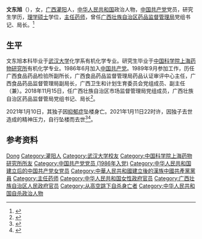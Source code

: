 {{Infobox person
| honorific_prefix = 
| name = 文东旭
| honorific_suffix = 
| image = 
| image_size = 
| alt = 
| caption = 
| native_name = 
| native_name_lang = 
| pronunciation = 
| romaji = 
| english_name = 
| zi = 
| hao = 
| real_name = 
| gender = 女
| birth_name = 
| birth_date = 1965年11月
| birth_place = {{CHN}}[[广西壮族自治区|广西壮族自治区]][[桂林市|桂林市]][[灌阳县|灌阳县]]
| baptised = 
| disappeared_date = 
| disappeared_place = 
| disappeared_status = 
| death_date = {{death date and age|2021|1|11|1965|11}}
| death_place = {{CHN}}[[广西壮族自治区|广西壮族自治区]][[南宁市|南宁市]][[青秀区|青秀区]]
| death_cause = 因独子意外身亡，精神受到严重打击，在家中自行坠楼离世
| body_discovered = 
| resting_place = 
| resting_place_coordinates = 
| monuments = 
| residence = 
| nationality = {{PRC}}
| other_names = 
| ethnicity = [[汉族|汉族]]
| citizenship = 
| permanent_residency = 
| education = [[硕士|硕士]]
| alma_mater = [[中国科学院上海药物研究所|中国科学院上海药物研究所]]（硕士）<br/>[[武汉大学|武汉大学]]（学士）
| years_active = 
| era = 
| employer = 
| organization = 
| agent = 
| known_for = 
| research = 
| notable_works = 
| style = 
| home_town = 
| ancestor = [[广西|广西]][[灌阳|灌阳]]
| salary = 
| net_worth = 
| height = 
| height_m = 
| height_cm = 
| height_ft = 
| height_in = 
| weight = 
| weight_kg = 
| weight_lb = 
| weight_st = 
| television = 
| title = 广西壮族自治区药品监督管局党委书记
| term = 2018年11月15日 - 2021年1月11日
| predecessor = 
| successor = ​黄琛
| party = {{CPC}}
| movement = 
| opponents = 
| boards = 
| religion = 
| denomination = 
| criminal_charge = 
| criminal_penalty = 
| criminal_status = 
| spouse(s) = 
| partner(s) = 
| children = 
| parents = 
| relatives = 
| family = 
| callsign = 
| awards = 
| honours = 
| website = 
| module = 
| module2 = 
| module3 = 
| module4 = 
| module5 = 
| module6 = 
| signature = 
| signature_size = 
| signature_alt = 
| footnotes = 
| influences = 
| influenced = 
| width = 
| Img_size = 
| image_upright = 
| image_caption = 
| English_name = 
| 受洗 = 
| 死因 = 
| 遗体发现地 = 
| 遺體發現地 = 
| 墓地 = 
| 墓地坐标 = 
| 墓地坐標 = 
| 墓地座標 = 
| languages = [[汉语|汉语]]
| 教育程度 = 
| educate = 
| job2 = 
| past = 
| work = 
| award = 
| works = 
| credits = 
| label_name = 
| nocat_wdimage = 
| job = [[公务员|公务员]]
}}
'''文东旭'''（{{bd|1965年||2021年|catIdx=Wen}}），女，[[广西|广西]][[灌阳|灌阳]]人，[[中华人民共和国|中华人民共和国]]政治人物，[[中国共产党|中国共产党]]党员，研究生学历，[[理学硕士|理学硕士]]学位，[[主任药师|主任药师]]，曾任[[广西壮族自治区药品监督管理局|广西壮族自治区药品监督管理局]]党组书记、局长。<ref>{{cite web |author1=王一 |title=广西一女局长坠亡事发前儿子自杀 广西文东旭死亡原因细节曝光！广西药监局局长坠楼身亡最新消息 |url=http://www.chinaxiaokang.com/caijingpindao/gongsichanye/20210113/1112111.html |website=中国小康网 |accessdate=2021-01-13 |archive-date=2021-01-14 |archive-url=https://web.archive.org/web/20210114204801/http://www.chinaxiaokang.com/caijingpindao/gongsichanye/20210113/1112111.html |dead-url=no }}</ref>

== 生平 ==
文东旭本科毕业于[[武汉大学|武汉大学]]化学系有机化学专业。研究生毕业于[[中国科学院上海药物研究所|中国科学院上海药物研究所]]有机化学专业。1986年6月加入[[中国共产党|中国共产党]]。1989年9月参加工作，历任广西食品药品检验所副所长，广西食品药品监督管理局药品认证审评中心主任，广西食品药品监督管理局副局长，广西卫生和计划生育委员会党组成员、副主任（兼）。2018年11月15日，任广西壮族自治区市场监督管理局党组成员，广西壮族自治区药品监督管局党组书记、局长<ref>{{cite web|author1=车亚焕|title=广西壮族自治区药品监督管理局挂牌成立(图)|url=http://www.gxnews.com.cn/staticpages/20181116/newgx5bee7985-17814358.shtml|website=广西新闻网|accessdate=2018-11-16|archive-date=2021-01-14|archive-url=https://web.archive.org/web/20210114042009/http://www.gxnews.com.cn/staticpages/20181116/newgx5bee7985-17814358.shtml|dead-url=no}}</ref>。

2021年1月10日，其独子因[[抑郁症|抑郁症]]坠楼身亡。2021年1月11日22时许，因独子去世造成的精神压力，自行坠楼而去世<ref>{{cite web|author1=林浩|title=广西药监局局长文东旭坠楼离世 因其独子意外身亡受打击|url=http://www.chinanews.com/sh/2021/01-13/9385990.shtml|website=中国新闻网|accessdate=2021-01-13|archive-date=2021-01-17|archive-url=https://web.archive.org/web/20210117000845/http://www.chinanews.com/sh/2021/01-13/9385990.shtml|dead-url=no}}</ref><ref>{{cite web|title=广西药监局回应局长坠楼身亡传闻：确已去世，警方排除案件|url=https://www.thepaper.cn/newsDetail_forward_10770212|publisher=澎湃新闻|date=2021-01-13|access-date=2021-01-13|archive-date=2021-01-15|archive-url=https://web.archive.org/web/20210115123139/https://www.thepaper.cn/newsDetail_forward_10770212|dead-url=no}}</ref>。

== 参考资料 ==
{{Reflist}}

{{Authority control}}
{{DEFAULTSORT:Wen文}}
[[Category:文姓|Dong]]
[[Category:灌阳人|Category:灌阳人]]
[[Category:武汉大学校友|Category:武汉大学校友]]
[[Category:中国科学院上海药物研究所所友|Category:中国科学院上海药物研究所所友]]
[[Category:中国共产党党员_(1986年入党)|Category:中国共产党党员 (1986年入党)]]
[[Category:中华人民共和国建立后的中国共产党女党员|Category:中华人民共和国建立后的中国共产党女党员]]
[[Category:中華人民共和國建立後的漢族中國共產黨黨員|Category:中華人民共和國建立後的漢族中國共產黨黨員]]
[[Category:主任药师|Category:主任药师]]
[[Category:中华人民共和国女性政府官员|Category:中华人民共和国女性政府官员]]
[[Category:广西壮族自治区人民政府官员|Category:广西壮族自治区人民政府官员]]
[[Category:从高空跳下自杀身亡者|Category:从高空跳下自杀身亡者]]
[[Category:中华人民共和国自杀政治人物|Category:中华人民共和国自杀政治人物]]